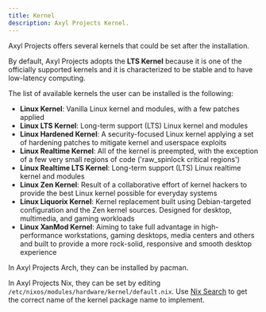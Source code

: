 ```yaml
---
title: Kernel
description: Axyl Projects Kernel.
---
```


Axyl Projects offers several kernels that could be set after the installation.

By default, Axyl Projects adopts the **LTS Kernel** because it is one of the officially supported kernels and it is characterized to be stable and to have low-latency computing.

The list of available kernels the user can be installed is the following:
- **Linux Kernel**: Vanilla Linux kernel and modules, with a few patches applied
- **Linux LTS Kernel**: Long-term support (LTS) Linux kernel and modules
- **Linux Hardened Kernel**: A security-focused Linux kernel applying a set of hardening patches to mitigate kernel and userspace exploits
- **Linux Realtime Kernel**: All of the kernel is preempted, with the exception of a few very small regions of code ('raw_spinlock critical regions')
- **Linux Realtime LTS Kernel**: Long-term support (LTS) Linux realtime kernel and modules
- **Linux Zen Kernel**: Result of a collaborative effort of kernel hackers to provide the best Linux kernel possible for everyday systems
- **Linux Liquorix Kernel**: Kernel replacement built using Debian-targeted configuration and the Zen kernel sources. Designed for desktop, multimedia, and gaming workloads
- **Linux XanMod Kernel**: Aiming to take full advantage in high-performance workstations, gaming desktops, media centers and others and built to provide a more rock-solid, responsive and smooth desktop experience

In Axyl Projects Arch, they can be installed by pacman.

In Axyl Projects Nix, they can be set by editing `/etc/nixos/modules/hardware/kernel/default.nix`. Use [Nix Search](https://search.nixos.org/packages) to get the correct name of the kernel package name to implement.

<ImageComponent />
